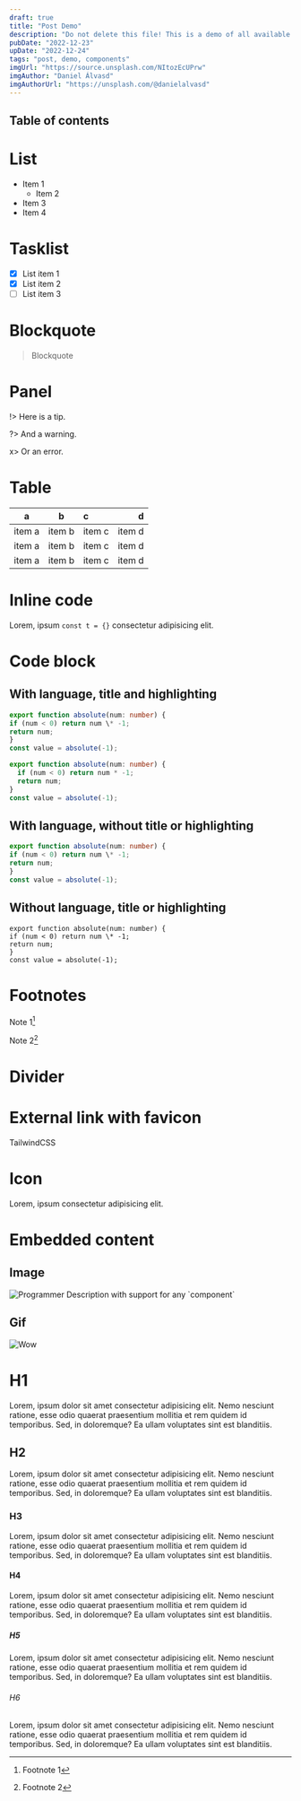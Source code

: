 ```yaml
---
draft: true
title: "Post Demo"
description: "Do not delete this file! This is a demo of all available components that can be utilized in posts. This demo is used for testing and should not be exposed on the website or in the sitemap."
pubDate: "2022-12-23"
upDate: "2022-12-24"
tags: "post, demo, components"
imgUrl: "https://source.unsplash.com/NItozEcUPrw"
imgAuthor: "Daniel Álvasd"
imgAuthorUrl: "https://unsplash.com/@danielalvasd"
---
```



## Table of contents

# List

- Item 1
  - Item 2
- Item 3
- Item 4

# Tasklist

- [x] List item 1
- [x] List item 2
- [ ] List item 3

# Blockquote

> Blockquote

# Panel

!> Here is a tip.

?> And a warning.

x> Or an error.

# Table

| a      |   b    | c      |      d |
| ------ | :----: | :----- | -----: |
| item a | item b | item c | item d |
| item a | item b | item c | item d |
| item a | item b | item c | item d |

# Inline code

Lorem, ipsum `const t = {}` consectetur adipisicing elit.

# Code block

## With language, title and highlighting

```typescript title="examples/index.ts" {1-3,6}
export function absolute(num: number) {
if (num < 0) return num \* -1;
return num;
}
const value = absolute(-1);

export function absolute(num: number) {
  if (num < 0) return num * -1;
  return num;
}
const value = absolute(-1);
```

## With language, without title or highlighting

```typescript
export function absolute(num: number) {
if (num < 0) return num \* -1;
return num;
}
const value = absolute(-1);
```

## Without language, title or highlighting

```
export function absolute(num: number) {
if (num < 0) return num \* -1;
return num;
}
const value = absolute(-1);
```

# Footnotes

Note 1[^1]

Note 2[^2]

# Divider

<Divider />

# External link with favicon

<ExternalLink href="https://tailwindcss.com/" favicon>
  TailwindCSS
</ExternalLink>

# Icon

Lorem, ipsum <Icon name="smiling-face-with-smiling-eyes" /> consectetur adipisicing elit.

# Embedded content

## Image

<Image src="https://source.unsplash.com/FCHlYvR5gJI" alt="Programmer">
  Description with support for any `component`
</Image>

## Gif

<Image
  src="https://media.giphy.com/media/oYtVHSxngR3lC/giphy.gif"
  alt="Wow"
  gif
/>

# H1

Lorem, ipsum dolor sit amet consectetur adipisicing elit. Nemo nesciunt ratione, esse odio quaerat praesentium mollitia et rem quidem id temporibus. Sed, in doloremque? Ea ullam voluptates sint est blanditiis.

## H2

Lorem, ipsum dolor sit amet consectetur adipisicing elit. Nemo nesciunt ratione, esse odio quaerat praesentium mollitia et rem quidem id temporibus. Sed, in doloremque? Ea ullam voluptates sint est blanditiis.

### H3

Lorem, ipsum dolor sit amet consectetur adipisicing elit. Nemo nesciunt ratione, esse odio quaerat praesentium mollitia et rem quidem id temporibus. Sed, in doloremque? Ea ullam voluptates sint est blanditiis.

#### H4

Lorem, ipsum dolor sit amet consectetur adipisicing elit. Nemo nesciunt ratione, esse odio quaerat praesentium mollitia et rem quidem id temporibus. Sed, in doloremque? Ea ullam voluptates sint est blanditiis.

##### H5

Lorem, ipsum dolor sit amet consectetur adipisicing elit. Nemo nesciunt ratione, esse odio quaerat praesentium mollitia et rem quidem id temporibus. Sed, in doloremque? Ea ullam voluptates sint est blanditiis.

###### H6

Lorem, ipsum dolor sit amet consectetur adipisicing elit. Nemo nesciunt ratione, esse odio quaerat praesentium mollitia et rem quidem id temporibus. Sed, in doloremque? Ea ullam voluptates sint est blanditiis.

[^1]: Footnote 1
[^2]: Footnote 2

